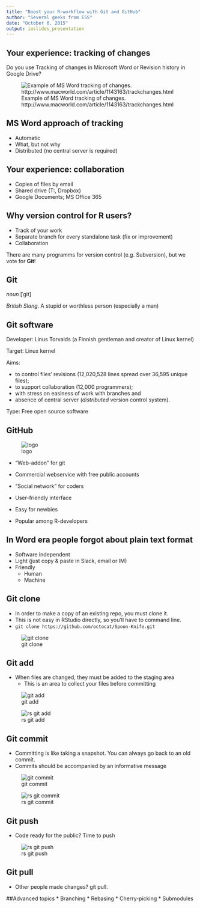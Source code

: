 ```yaml
---
title: "Boost your R-workflow with Git and GitHub"
author: "Several geeks from ESS"
date: "October 6, 2015"
output: ioslides_presentation
---
```


## Your experience: tracking of changes

Do you use Tracking of changes in Microsoft Word or Revision history in Google Drive?

![Example of MS Word tracking of changes. http://www.macworld.com/article/1143163/trackchanges.html](plots/word_tracking.jpg)

## MS Word approach of tracking

* Automatic
* What, but not why
* Distributed (no central server is required)

## Your experience: collaboration

* Copies of files by email
* Shared drive (T:, Dropbox)
* Google Documents; MS Office 365

## Why version control for R users?

* Track of your work
* Separate branch for every standalone task (fix or improvement)
* Collaboration

There are many programms for version control (e.g. Subversion), but we vote for __Git__!

## Git

_noun_ [ˈgit]

_British Slang_. A stupid or worthless person (especially a man)


## Git software

Developer: Linus Torvalds (a Finnish gentleman and creator of Linux kernel) 

Target: Linux kernel

Aims: 

* to control files' revisions (12,020,528 lines spread over 36,595 unique files); 
* to support collaboration (12,000 programmers);
* with stress on easiness of work with branches and
* absence of central server (_distributed_ version control system).

Type: Free open source software

## GitHub
<div class="centered">
![logo](plots/GitHub-Mark-120px-plus.png)
</div>


* "Web-addon" for git

* Commercial webservice with free public accounts

* "Social network" for coders

* User-friendly interface

* Easy for newbies

* Popular among R-developers

## In Word era people forgot about plain text format

* Software independent
* Light (just copy & paste in Slack, email or IM)
* Friendly
    * Human
    * Machine

## Git clone

* In order to make a copy of an existing repo, you must clone it.
* This is not easy in RStudio directly, so you'll have to command line.
* `git clone https://github.com/octocat/Spoon-Knife.git`

![git clone](plots/Bash-git-clone.png)


## Git add

* When files are changed, they must be added to the staging area
  * This is an area to collect your files before committing
  
![git add](plots/Bash-git-add.png)

![rs git add](plots/RStudio-git-add.png)


## Git commit

* Committing is like taking a snapshot. You can always go back to an old commit.
* Commits should be accompanied by an informative message

![git commit](plots/Bash-git-commit.png)

![rs git commit](plots/RStudio-git-commit.png)

## Git push

* Code ready for the public? Time to push

![rs git push](plots/RStudio-git-push.png)

## Git pull

* Other people made changes? git pull.

##Advanced topics
* Branching
* Rebasing
* Cherry-picking
* Submodules

